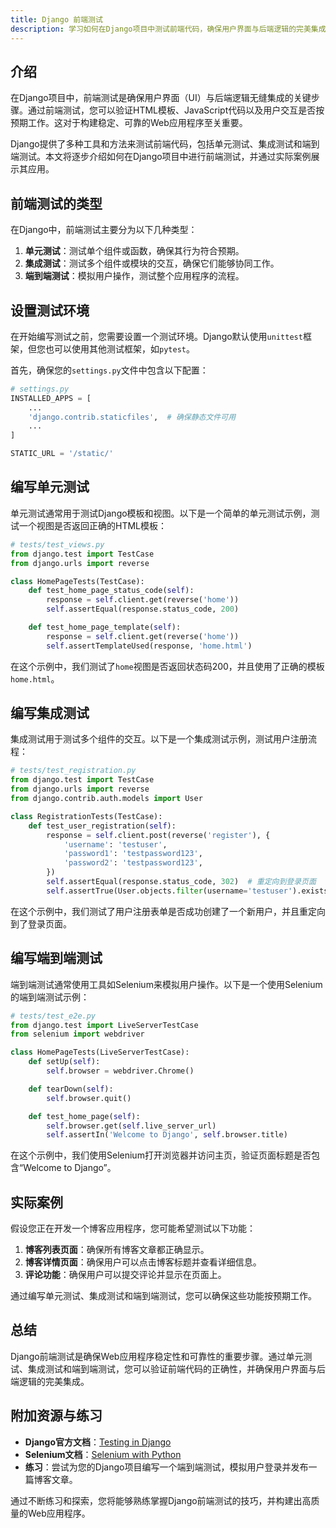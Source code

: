 ```yaml
---
title: Django 前端测试
description: 学习如何在Django项目中测试前端代码，确保用户界面与后端逻辑的完美集成。
---
```


## 介绍

在Django项目中，前端测试是确保用户界面（UI）与后端逻辑无缝集成的关键步骤。通过前端测试，您可以验证HTML模板、JavaScript代码以及用户交互是否按预期工作。这对于构建稳定、可靠的Web应用程序至关重要。

Django提供了多种工具和方法来测试前端代码，包括单元测试、集成测试和端到端测试。本文将逐步介绍如何在Django项目中进行前端测试，并通过实际案例展示其应用。

## 前端测试的类型

在Django中，前端测试主要分为以下几种类型：

1. **单元测试**：测试单个组件或函数，确保其行为符合预期。
2. **集成测试**：测试多个组件或模块的交互，确保它们能够协同工作。
3. **端到端测试**：模拟用户操作，测试整个应用程序的流程。

## 设置测试环境

在开始编写测试之前，您需要设置一个测试环境。Django默认使用`unittest`框架，但您也可以使用其他测试框架，如`pytest`。

首先，确保您的`settings.py`文件中包含以下配置：

```python
# settings.py
INSTALLED_APPS = [
    ...
    'django.contrib.staticfiles',  # 确保静态文件可用
    ...
]

STATIC_URL = '/static/'
```

## 编写单元测试

单元测试通常用于测试Django模板和视图。以下是一个简单的单元测试示例，测试一个视图是否返回正确的HTML模板：

```python
# tests/test_views.py
from django.test import TestCase
from django.urls import reverse

class HomePageTests(TestCase):
    def test_home_page_status_code(self):
        response = self.client.get(reverse('home'))
        self.assertEqual(response.status_code, 200)

    def test_home_page_template(self):
        response = self.client.get(reverse('home'))
        self.assertTemplateUsed(response, 'home.html')
```

在这个示例中，我们测试了`home`视图是否返回状态码200，并且使用了正确的模板`home.html`。

## 编写集成测试

集成测试用于测试多个组件的交互。以下是一个集成测试示例，测试用户注册流程：

```python
# tests/test_registration.py
from django.test import TestCase
from django.urls import reverse
from django.contrib.auth.models import User

class RegistrationTests(TestCase):
    def test_user_registration(self):
        response = self.client.post(reverse('register'), {
            'username': 'testuser',
            'password1': 'testpassword123',
            'password2': 'testpassword123',
        })
        self.assertEqual(response.status_code, 302)  # 重定向到登录页面
        self.assertTrue(User.objects.filter(username='testuser').exists())
```

在这个示例中，我们测试了用户注册表单是否成功创建了一个新用户，并且重定向到了登录页面。

## 编写端到端测试

端到端测试通常使用工具如Selenium来模拟用户操作。以下是一个使用Selenium的端到端测试示例：

```python
# tests/test_e2e.py
from django.test import LiveServerTestCase
from selenium import webdriver

class HomePageTests(LiveServerTestCase):
    def setUp(self):
        self.browser = webdriver.Chrome()

    def tearDown(self):
        self.browser.quit()

    def test_home_page(self):
        self.browser.get(self.live_server_url)
        self.assertIn('Welcome to Django', self.browser.title)
```

在这个示例中，我们使用Selenium打开浏览器并访问主页，验证页面标题是否包含“Welcome to Django”。

## 实际案例

假设您正在开发一个博客应用程序，您可能希望测试以下功能：

1. **博客列表页面**：确保所有博客文章都正确显示。
2. **博客详情页面**：确保用户可以点击博客标题并查看详细信息。
3. **评论功能**：确保用户可以提交评论并显示在页面上。

通过编写单元测试、集成测试和端到端测试，您可以确保这些功能按预期工作。

## 总结

Django前端测试是确保Web应用程序稳定性和可靠性的重要步骤。通过单元测试、集成测试和端到端测试，您可以验证前端代码的正确性，并确保用户界面与后端逻辑的完美集成。

## 附加资源与练习

- **Django官方文档**：[Testing in Django](https://docs.djangoproject.com/en/stable/topics/testing/)
- **Selenium文档**：[Selenium with Python](https://selenium-python.readthedocs.io/)
- **练习**：尝试为您的Django项目编写一个端到端测试，模拟用户登录并发布一篇博客文章。

通过不断练习和探索，您将能够熟练掌握Django前端测试的技巧，并构建出高质量的Web应用程序。